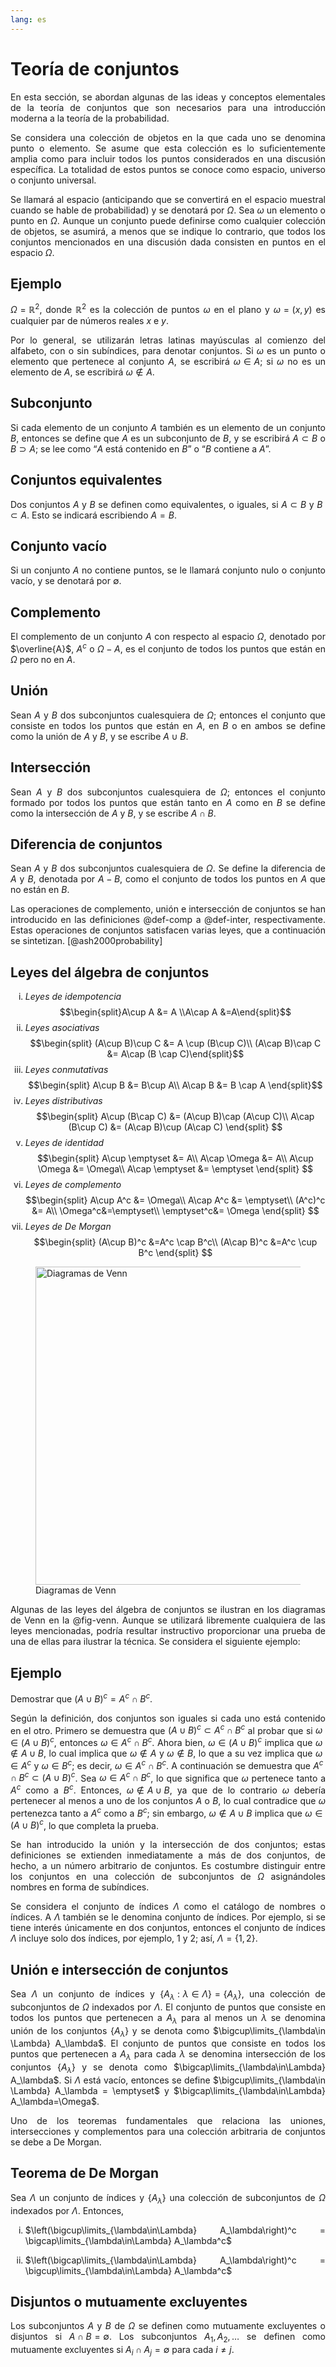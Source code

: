 ```yaml
---
lang: es
---
```


# Teoría de conjuntos

::: {style="text-align: justify"}
En esta sección, se abordan algunas de las ideas y conceptos elementales de la teoría de conjuntos que son necesarios para una introducción moderna a la teoría de la probabilidad.

Se considera una colección de objetos en la que cada uno se denomina punto o elemento. Se asume que esta colección es lo suficientemente amplia como para incluir todos los puntos considerados en una discusión específica. La totalidad de estos puntos se conoce como espacio, universo o conjunto universal.

Se llamará al espacio (anticipando que se convertirá en el espacio muestral cuando se hable de probabilidad) y se denotará por $\Omega$. Sea $\omega$ un elemento o punto en $\Omega$. Aunque un conjunto puede definirse como cualquier colección de objetos, se asumirá, a menos que se indique lo contrario, que todos los conjuntos mencionados en una discusión dada consisten en puntos en el espacio $\Omega$.
:::

::: {.callout-caution collapse="true" style="text-align: justify" icon="false"}
## Ejemplo

$\Omega = \mathbb{R}^2$, donde $\mathbb{R}^2$ es la colección de puntos $\omega$ en el plano y $\omega=(x,y)$ es cualquier par de números reales $x$ e $y$.
:::

::: {style="text-align: justify"}
Por lo general, se utilizarán letras latinas mayúsculas al comienzo del alfabeto, con o sin subíndices, para denotar conjuntos. Si $\omega$ es un punto o elemento que pertenece al conjunto $A$, se escribirá $\omega \in A$; si $\omega$ no es un elemento de $A$, se escribirá $\omega \notin A$.
:::

::: {#def-sub style="text-align: justify"}
## Subconjunto

Si cada elemento de un conjunto $A$ también es un elemento de un conjunto $B$, entonces se define que $A$ es un subconjunto de $B$, y se escribirá $A\subset B$ o $B\supset A$; se lee como "$A$ está contenido en $B$" o "$B$ contiene a $A$".
:::

::: {#def-ce style="text-align: justify"}
## Conjuntos equivalentes

Dos conjuntos $A$ y $B$ se definen como equivalentes, o iguales, si $A\subset B$ y $B\subset A$. Esto se indicará escribiendo $A=B$.
:::

::: {#def-emptyset style="text-align: justify"}
## Conjunto vacío

Si un conjunto $A$ no contiene puntos, se le llamará conjunto nulo o conjunto vacío, y se denotará por $\emptyset$.
:::

::: {#def-comp style="text-align: justify"}
## Complemento

El complemento de un conjunto $A$ con respecto al espacio $\Omega$, denotado por $\overline{A}$, $A^c$ o $\Omega-A$, es el conjunto de todos los puntos que están en $\Omega$ pero no en $A$.
:::

::: {#def-union style="text-align: justify"}
## Unión

Sean $A$ y $B$ dos subconjuntos cualesquiera de $\Omega$; entonces el conjunto que consiste en todos los puntos que están en $A$, en $B$ o en ambos se define como la unión de $A$ y $B$, y se escribe $A \cup B$.
:::

::: {#def-inter style="text-align: justify"}
## Intersección

Sean $A$ y $B$ dos subconjuntos cualesquiera de $\Omega$; entonces el conjunto formado por todos los puntos que están tanto en $A$ como en $B$ se define como la intersección de $A$ y $B$, y se escribe $A \cap B$.
:::

::: {#def-dfc style="text-align: justify"}
## Diferencia de conjuntos

Sean $A$ y $B$ dos subconjuntos cualesquiera de $\Omega$. Se define la diferencia de $A$ y $B$, denotada por $A-B$, como el conjunto de todos los puntos en $A$ que no están en $B$.
:::

::: {style="text-align: justify"}
Las operaciones de complemento, unión e intersección de conjuntos se han introducido en las definiciones @def-comp a @def-inter, respectivamente. Estas operaciones de conjuntos satisfacen varias leyes, que a continuación se sintetizan. [@ash2000probability]
:::

::: {#thm-lac}
## Leyes del álgebra de conjuntos

i.  *Leyes de idempotencia* $$\begin{split}A\cup A &= A \\A\cap A &=A\end{split}$$
ii. *Leyes asociativas* $$\begin{split}           (A\cup B)\cup C &= A \cup (B\cup C)\\ (A\cap B)\cap C &= A\cap (B \cap C)\end{split}$$
iii. *Leyes conmutativas* $$\begin{split}            A\cup B &= B\cup A\\            A\cap B &= B \cap A        \end{split}$$
iv. *Leyes distributivas* $$\begin{split}            A\cup (B\cap C) &= (A\cup B)\cap (A\cup C)\\            A\cap (B\cup C) &= (A\cap B)\cup (A\cap C)        \end{split} $$
v.  *Leyes de identidad* $$\begin{split}            A\cup \emptyset &= A\\            A\cap \Omega &= A\\            A\cup \Omega &= \Omega\\            A\cap \emptyset &= \emptyset        \end{split} $$
vi. *Leyes de complemento* $$\begin{split}            A\cup A^c &= \Omega\\            A\cap A^c &= \emptyset\\            (A^c)^c &= A\\            \Omega^c&=\emptyset\\            \emptyset^c&= \Omega        \end{split} $$
vii. *Leyes de De Morgan* $$\begin{split}            (A\cup B)^c &=A^c \cap B^c\\            (A\cap B)^c &=A^c \cup B^c        \end{split} $$
:::

![Diagramas de Venn](Vennd.png){#fig-venn fig-align="center" width="509"}

::: {style="text-align: justify"}
Algunas de las leyes del álgebra de conjuntos se ilustran en los diagramas de Venn en la @fig-venn. Aunque se utilizará libremente cualquiera de las leyes mencionadas, podría resultar instructivo proporcionar una prueba de una de ellas para ilustrar la técnica. Se considera el siguiente ejemplo:
:::

::: {.callout-caution collapse="true" style="text-align: justify" icon="false"}
## Ejemplo

Demostrar que $(A \cup B)^c = A^c \cap B^c$.

::: proof
Según la definición, dos conjuntos son iguales si cada uno está contenido en el otro. Primero se demuestra que $(A\cup B)^c \subset A^c\cap B^c$ al probar que si $\omega \in (A\cup B)^c$, entonces $\omega \in A^c \cap B^c$. Ahora bien, $\omega \in (A\cup B)^c$ implica que $\omega \notin A \cup B$, lo cual implica que $\omega \notin A$ y $\omega \notin B$, lo que a su vez implica que $\omega \in A^c$ y $\omega \in B^c$; es decir, $\omega \in A^c\cap B^c$. A continuación se demuestra que $A^c \cap B^c \subset (A\cup B)^c$. Sea $\omega \in A^c \cap B^c$, lo que significa que $\omega$ pertenece tanto a $A^c$ como a $B^c$. Entonces, $\omega \notin A \cup B$, ya que de lo contrario $\omega$ debería pertenecer al menos a uno de los conjuntos $A$ o $B$, lo cual contradice que $\omega$ pertenezca tanto a $A^c$ como a $B^c$; sin embargo, $\omega \notin A \cup B$ implica que $\omega \in (A\cup B)^c$, lo que completa la prueba.
:::
:::

::: {style="text-align: justify"}
Se han introducido la unión y la intersección de dos conjuntos; estas definiciones se extienden inmediatamente a más de dos conjuntos, de hecho, a un número arbitrario de conjuntos. Es costumbre distinguir entre los conjuntos en una colección de subconjuntos de $\Omega$ asignándoles nombres en forma de subíndices.

Se considera el conjunto de índices $\Lambda$ como el catálogo de nombres o índices. A $\Lambda$ también se le denomina conjunto de índices. Por ejemplo, si se tiene interés únicamente en dos conjuntos, entonces el conjunto de índices $\Lambda$ incluye solo dos índices, por ejemplo, 1 y 2; así, $\Lambda=\{1,2\}$.
:::

::: {#def-UI style="text-align: justify"}
## Unión e intersección de conjuntos

Sea $\Lambda$ un conjunto de índices y $\{A_\lambda: \lambda \in \Lambda\}= \{A_\lambda\}$, una colección de subconjuntos de $\Omega$ indexados por $\Lambda$. El conjunto de puntos que consiste en todos los puntos que pertenecen a $A_\lambda$ para al menos un $\lambda$ se denomina unión de los conjuntos $\{A_\lambda\}$ y se denota como $\bigcup\limits_{\lambda\in \Lambda} A_\lambda$. El conjunto de puntos que consiste en todos los puntos que pertenecen a $A_\lambda$ para cada $\lambda$ se denomina intersección de los conjuntos $\{A_\lambda\}$ y se denota como $\bigcap\limits_{\lambda\in\Lambda} A_\lambda$. Si $\Lambda$ está vacío, entonces se define $\bigcup\limits_{\lambda\in \Lambda} A_\lambda = \emptyset$ y $\bigcap\limits_{\lambda\in\Lambda} A_\lambda=\Omega$.
:::

::: {style="text-align: justify"}
Uno de los teoremas fundamentales que relaciona las uniones, intersecciones y complementos para una colección arbitraria de conjuntos se debe a De Morgan.
:::

::: {#thm-morgan style="text-align: justify"}
## Teorema de De Morgan

Sea $\Lambda$ un conjunto de índices y $\{A_\lambda\}$ una colección de subconjuntos de $\Omega$ indexados por $\Lambda$. Entonces,

i.  $\left(\bigcup\limits_{\lambda\in\Lambda} A_\lambda\right)^c = \bigcap\limits_{\lambda\in\Lambda} A_\lambda^c$

ii. $\left(\bigcap\limits_{\lambda\in\Lambda} A_\lambda\right)^c = \bigcup\limits_{\lambda\in\Lambda} A_\lambda^c$
:::

::: {#def-disjunto style="text-align: justify"}
## Disjuntos o mutuamente excluyentes

Los subconjuntos $A$ y $B$ de $\Omega$ se definen como mutuamente excluyentes o disjuntos si $A\cap B=\emptyset$. Los subconjuntos $A_1, A_2, \ldots$ se definen como mutuamente excluyentes si $A_i\cap A_j=\emptyset$ para cada $i\neq j$.
:::
